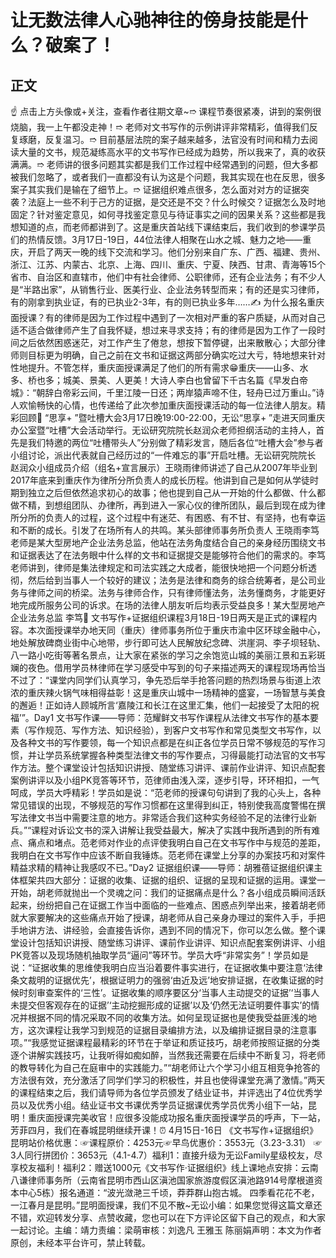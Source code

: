 # 让无数法律人心驰神往的傍身技能是什么？破案了！
## 正文
☝ 点击上方头像或+关注，查看作者往期文章~➱ 课程节奏很紧凑，讲到的案例很烧脑，我一上午都没走神！➱ 老师对文书写作的示例讲评非常精彩，值得我们反复琢磨，反复温习。➱ 目前基层法院的案子越来越多，法官没有时间和精力去阅读大量的文书，规范凝练高水平的文书写作已经成为趋势，所以我来了，真的收获满满。➱ 老师讲的很多问题其实都是我们工作过程中经常遇到的问题，但大多都被我们忽略了，或者我们一直都没有认为这是个问题，我其实现在也在反思，很多案子其实我们是输在了细节上。➱ 证据组织难点很多，怎么面对对方的证据突袭？法庭上一些不利于己方的证据，是交还是不交？什么时候交？证据怎么及时地固定？针对鉴定意见，如何寻找鉴定意见与待证事实之间的因果关系？这些都是我想知道的点，而老师都讲到了。这是重庆首站线下课结束后，我们收到的参课学员们的热情反馈。3月17日-19日，44位法律人相聚在山水之城、魅力之地——重庆，开启了两天一晚的线下交流和学习。他们分别来自广东、广西、福建、贵州、浙江、江苏、内蒙古、北京、上海、四川、重庆、宁夏、陕西、甘肃、青海等15个省市、自治区和直辖市，他们中有社会律师、公职律师，还有企业法务；有不少人是“半路出家”，从销售行业、医美行业、企业法务转型而来；有的还是实习律师，有的刚拿到执业证，有的已执业2-3年，有的则已执业多年……✍ 为什么报名重庆面授课？有的律师是因为工作过程中遇到了一次相对严重的客户质疑，从而对自己适不适合做律师产生了自我怀疑，想过来寻求支持；有的律师是因为工作了一段时间之后依然困惑迷茫，对工作产生了倦怠，想按下暂停键，出来散散心；大部分律师则目标更为明确，自己之前在文书和证据这两部分确实吃过大亏，特地想来针对性地提升。不管怎样，重庆面授课满足了他们的所有需求😁重庆——山多、水多、桥也多；城美、景美、人更美！大诗人李白也曾留下千古名篇《早发白帝城》：“朝辞白帝彩云间，千里江陵一日还；两岸猿声啼不住，轻舟已过万重山。”诗人欢愉畅快的心情，也传递给了此次参加重庆面授课活动的每一位法律人朋友。精彩回顾🔹 “思享+ ”暨吐槽大会3月17日晚19:00-22:00，无讼“思享+ ”走进天同重庆办公室暨“吐槽”大会活动举行。无讼研究院院长赵润众老师担纲活动的主持人，首先是我们特邀的两位“吐槽带头人”分别做了精彩发言，随后各位“吐槽大会”参与者小组讨论，派出代表就自己经历过的“一件难忘的事”开启吐槽。无讼研究院院长  赵润众​小组成员介绍（组名+宣言展示）王晓雨律师讲述了自己从2007年毕业到2017年底来到重庆作为律所分所负责人的成长历程。他讲到自己是如何从学徒时期到独立之后但依然追求初心的故事；他也提到自己从一开始的什么都做、什么都做不精，到想组团队、办律所，再到进入一家心仪的律所团队，最后到现在成为律所分所的负责人的过程，这个过程中有迷茫、有困惑、有不甘、有坚持，也有幸运和不断的成长。引发了在场所有人的共鸣。某头部律师事务所负责人  王晓雨李笃老师是某大型房地产企业法务总监，他站在法务角度结合自己的亲身经历围绕文书和证据表达了在法务眼中什么样的文书和证据提交是能够符合他们的需求的。李笃老师讲到，律师是集法律规定和司法实践之大成者，能很快地把一个问题分析透彻，然后给到当事人一个较好的建议；法务是法律和商务的综合统筹者，是公司业务与律师之间的桥梁。法务与律师合作，只有律师懂法务，法务懂商务，才能更好地完成所服务公司的诉求。在场的法律人朋友听后均表示受益良多！某大型房地产企业法务总监  李笃🔹 文书写作+证据组织课程3月18日-19日两天是正式的课程内容。本次面授课举办地天同（重庆）律师事务所位于重庆市渝中区环球金融中心，地处解放碑商业街中心地带，步行即可达人民解放纪念碑、洪崖洞、李子坝轻轨、八一路小吃街等著名景点，让大家在紧张的学习之余饱览山城的美丽江景和五彩斑斓的夜色。借用学员林律师在学习感受中写到的句子来描述两天的课程现场再恰当不过了：“课堂内同学们认真学习，争先恐后举手抢答问题的热烈场景与街道上浓浓的重庆辣火锅气味相得益彰！这是重庆山城中一场精神的盛宴，一场智慧与美食的邂逅！正如诗人顾城所言‘嘉陵江和长江在这里汇集，他们一起接受了太阳的祝福’”。Day1 文书写作课——导师：范耀鲜文书写作课程从法律文书写作的基本要素（写作规范、写作方法、知识经验），到客户文书写作和常见类型文书写作，以及各种文书的写作要领，每一个知识点都是在纠正各位学员日常不够规范的写作习惯，并让学员系统掌握各种类型法律文书的写作要点，习得最能打动法官的文书写作方法。整个课堂设计包括知识讲授、随堂练习讲评、课前作业讲评、知识点配套案例讲评以及小组PK竞答等环节，范律师由浅入深，逐步引导，环环相扣，一气呵成，学员大呼精彩！学员如是说：“范老师的授课句句讲到了我的心头上，各种常见错误的出现，不够规范的写作习惯都在这里得到纠正，特别使我高度警惕在撰写法律文书当中需要注意的地方。非常适合我们这种实务经验不足的法律行业新兵。”“课程对诉讼文书的深入讲解让我受益最大，解决了实践中我所遇到的所有难点、痛点和堵点。范老师对作业的点评使我明白自己在文书写作中与规范的差距，我明白在文书写作中应该不断自我锤炼。范老师在课堂上分享的办案技巧和对案件精益求精的精神让我感叹不已。”Day2 证据组织课——导师：胡雅蓓证据组织课主体框架共四大部分：证据的收集、证据的组织、证据的呈现和证据的运用。课堂一开始，胡老师就抛出一个灵魂之问：我们的证据痛点是什么？各小组成员瞬间活跃起来，纷纷把自己在证据工作当中面临的一些难点、困惑点列举出来，接着胡老师就大家要解决的这些痛点开始了授课，胡老师从自己亲身办理过的案件入手，手把手地讲方法、讲经验，会直接告诉你，遇到不同的情况下，你可以怎么做。整个课堂设计包括知识讲授、随堂练习讲评、课前作业讲评、知识点配套案例讲评、小组PK竞答以及现场随机抽取学员“逼问”等环节。学员大呼“非常实务”！学员如是说：“证据收集的思维使我明白应当沿着要件事实进行，在证据收集中要注意‘法律条文裁明的证据优先’，根据证明力的强弱‘由近及远’地安排证据，在收集证据的时候时刻审查案件的‘三性’。证据收集的顺序要区分‘当事人主动提交的证据’‘当事人未提交但客观存在的证据’‘主动挖掘形成的证据’以及‘仍然无法证明要件事实’的情况并根据不同的情况采取不同的收集方法。如何呈现证据也是使我受益匪浅的地方，这次课程让我学习到规范的证据目录编排方法，以及编排证据目录的注意事项。”“我感觉证据课程最精彩的环节在于举证和质证技巧，胡老师按照证据的分类逐个讲解实践技巧，让我听得如痴如醉，当然我还需要在后续中不断复习，将老师的教导转化为自己在庭审中的实践能力。”“胡老师让六个学习小组互相竞争抢答的方法很有效，充分激活了同学们学习的积极性，并且也使得课堂充满了激情。”两天的课程结束之后，我们请导师为各位学员颁发了结业证书，并评选出了4位优秀学员以及优秀小组。结业证书文书课优秀学员证据课优秀学员优秀小组下一站，昆明！重庆面授课完美收官！应很多没能成功报名重庆面授课学员的呼声，下一站，芳菲四月，我们在春城昆明继续开课！⏰ 4月15日-16日 《文书写作+证据组织》昆明站价格优惠：☞课程原价：4253元☞早鸟优惠价：3553元（3.23-3.31） ☞3人同行拼团价：3653元（4.1-4.7）福利1：直接升级为无讼Family星级校友，尽享校友福利！福利2：赠送1000元《文书写作·证据组织》线上课地点安排：云南八谦律师事务所（云南省昆明市西山区滇池国家旅游度假区滇池路914号摩根道资本中心5栋）报名通道：“波光潋滟三千顷，莽莽群山抱古城。 四季看花花不老，一江春月是昆明。”昆明面授课，我们不见不散~无讼小编：如果您觉得这篇文章还不错，欢迎转发分享、点赞收藏，您也可以在下方评论区留下自己的观点，和大家一起讨论。主编：靖力责编：梁萌审核：刘逸凡 王雅玉 陈丽娟声明：本文为作者原创，未经本平台许可，禁止转载。
